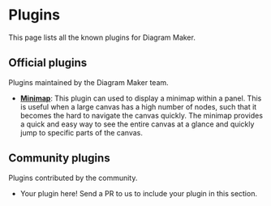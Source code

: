 
<Meta title="Docs/Explore/Plugins" />

# Plugins

This page lists all the known plugins for Diagram Maker.

## Official plugins

Plugins maintained by the Diagram Maker team.

* **[Minimap](https://awslabs.github.io/diagram-maker-plugin-minimap)**: This plugin can used to display a minimap within a panel.
This is useful when a large canvas has a high number of nodes, such that it becomes the hard to navigate the canvas quickly.
The minimap provides a quick and easy way to see the entire canvas at a glance and quickly jump to specific parts of the canvas.

## Community plugins

Plugins contributed by the community.

* Your plugin here! Send a PR to us to include your plugin in this section.
